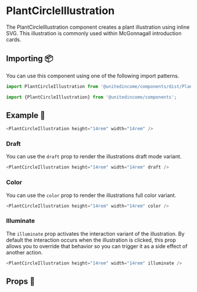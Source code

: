 
# PlantCircleIllustration

The PlantCircleIllustration component creates a plant illustration using inline SVG. This illustration is commonly used within McGonnagall introduction cards.

## Importing 📦

You can use this component using one of the following import patterns.

```javascript
import PlantCircleIllustration from '@unitedincome/components/dist/PlantCircleIllustration';
```

```javascript
import {PlantCircleIllustration} from '@unitedincome/components';
```

## Example 🚀

<Preview>
  <PlantCircleIllustration height="14rem" width="14rem" />
</Preview>

```javascript
<PlantCircleIllustration height="14rem" width="14rem" />
```

### Draft

You can use the `draft` prop to render the illustrations draft mode variant.

<Preview>
  <PlantCircleIllustration height="14rem" width="14rem" draft />
</Preview>

```javascript
<PlantCircleIllustration height="14rem" width="14rem" draft />
```

### Color

You can use the `color` prop to render the illustrations full color variant.

<Preview>
  <PlantCircleIllustration height="14rem" width="14rem" color />
</Preview>

```javascript
<PlantCircleIllustration height="14rem" width="14rem" color />
```

### Illuminate

The `illuminate` prop activates the interaction variant of the illustration. By default the interaction occurs when the illustration is clicked, this prop allows you to override that behavior so you can trigger it as a side effect of another action.

<Preview>
  <PlantCircleIllustration height="14rem" width="14rem" illuminate />
</Preview>

```javascript
<PlantCircleIllustration height="14rem" width="14rem" illuminate />
```

## Props 🔧

<Props of={PlantCircleIllustration} />
